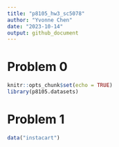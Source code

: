```yaml
---
title: "p8105_hw3_sc5078"
author: "Yvonne Chen"
date: "2023-10-14"
output: github_document
---
```


# Problem 0
```r
knitr::opts_chunk$set(echo = TRUE)
library(p8105.datasets)

```

# Problem 1
```r
data("instacart")

```
